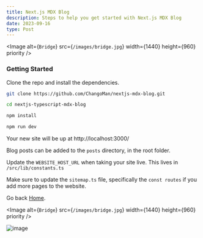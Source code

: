 ```yaml
---
title: Next.js MDX Blog
description: Steps to help you get started with Next.js MDX Blog
date: 2023-09-16
type: Post
---
```


<Image
  alt={`Bridge`}
  src={`/images/bridge.jpg`}
  width={1440}
  height={960}
  priority
/>

### Getting Started

Clone the repo and install the dependencies.

```bash
git clone https://github.com/ChangoMan/nextjs-mdx-blog.git

cd nextjs-typescript-mdx-blog

npm install

npm run dev
```

Your new site will be up at http://localhost:3000/

Blog posts can be added to the `posts` directory, in the root folder.

Update the `WEBSITE_HOST_URL` when taking your site live. This lives in `/src/lib/constants.ts`

Make sure to update the `sitemap.ts` file, specifically the `const routes` if you add more pages to the website.

Go back [Home](../exhibitions).

<Image
  alt={`Bridge`}
  src={`/images/bridge.jpg`}
  width={1440}
  height={960}
  priority
/>

![image](/images/bridge.jpg)